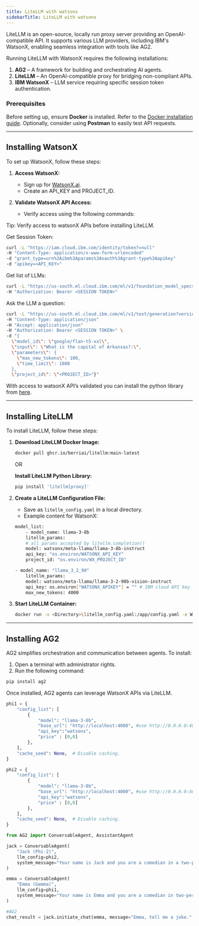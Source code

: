 ```yaml
---
title: LiteLLM with watsonx
sidebarTitle: LiteLLM with watsonx
---
```


LiteLLM is an open-source, locally run proxy server providing an OpenAI-compatible API. It supports various LLM providers, including IBM's WatsonX, enabling seamless integration with tools like AG2.

Running LiteLLM with WatsonX requires the following installations:

1. **AG2** – A framework for building and orchestrating AI agents.
2. **LiteLLM** – An OpenAI-compatible proxy for bridging non-compliant APIs.
3. **IBM WatsonX** – LLM service requiring specific session token authentication.

### Prerequisites

Before setting up, ensure **Docker** is installed. Refer to the [Docker installation guide](https://docs.docker.com/get-docker/). Optionally, consider using **Postman** to easily test API requests.

---

## Installing WatsonX

To set up WatsonX, follow these steps:
1. **Access WatsonX:**
    - Sign up for [WatsonX.ai](https://www.ibm.com/watsonx).
    - Create an API_KEY and PROJECT_ID.

2. **Validate WatsonX API Access:**
    - Verify access using the following commands:

Tip: Verify access to watsonX APIs before installing LiteLLM.

Get Session Token:

```bash
curl -L "https://iam.cloud.ibm.com/identity/token?=null"
-H "Content-Type: application/x-www-form-urlencoded"
-d "grant_type=urn%3Aibm%3Aparams%3Aoauth%3Agrant-type%3Aapikey"
-d "apikey=<API_KEY>"
```

Get list of LLMs:

```bash
curl -L "https://us-south.ml.cloud.ibm.com/ml/v1/foundation_model_specs?version=2024-09-16&project_id=1eeb4112-5f6e-4a81-9b61-8eac7f9653b4&filters=function_text_generation%2C%21lifecycle_withdrawn%3Aand&limit=200"
-H "Authorization: Bearer <SESSION TOKEN>"
```

Ask the LLM a question:

```bash
curl -L "https://us-south.ml.cloud.ibm.com/ml/v1/text/generation?version=2023-05-02"
-H "Content-Type: application/json"
-H "Accept: application/json"
-H "Authorization: Bearer <SESSION TOKEN>" \
-d "{
  \"model_id\": \"google/flan-t5-xxl\",
  \"input\": \"What is the capital of Arkansas?:\",
  \"parameters\": {
    \"max_new_tokens\": 100,
    \"time_limit\": 1000
  },
  \"project_id\": \"<PROJECT_ID>"}"
```


With access to watsonX API’s validated you can install the python library from [here](https://ibm.github.io/watsonx-ai-python-sdk/install.html).

---

## Installing LiteLLM
To install LiteLLM, follow these steps:
1. **Download LiteLLM Docker Image:**

   ```bash
   docker pull ghcr.io/berriai/litellm:main-latest
   ```

   OR


   **Install LiteLLM Python Library:**

   ```bash
   pip install 'litellm[proxy]'
   ```


2. **Create a LiteLLM Configuration File:**

   - Save as `litellm_config.yaml` in a local directory.
   - Example content for WatsonX:

    ```bash
    model_list:
        - model_name: llama-3-8b
        litellm_params:
        # all params accepted by litellm.completion()
        model: watsonx/meta-llama/llama-3-8b-instruct
        api_key: "os.environ/WATSONX_API_KEY"
        project_id: "os.environ/WX_PROJECT_ID"

    ```
    ```bash
    - model_name: "llama_3_2_90"
        litellm_params:
        model: watsonx/meta-llama/llama-3-2-90b-vision-instruct
        api_key: os.environ["WATSONX_APIKEY"] = "" # IBM cloud API key
        max_new_tokens: 4000
    ```
3. **Start LiteLLM Container:**

   ```bash
   docker run -v <Directory>\litellm_config.yaml:/app/config.yaml -e WATSONX_API_KEY=<API_KEY> -e WATSONX_URL=https://us-south.ml.cloud.ibm.com/ml/v1/text/generation?version=2023-05-02 -e WX_PROJECT_ID=<PROJECT_ID> -p 4000:4000 ghcr.io/berriai/litellm:main-latest --config /app/config.yaml --detailed_debug
   ```

---

## Installing AG2

AG2 simplifies orchestration and communication between agents. To install:

1. Open a terminal with administrator rights.
2. Run the following command:

```bash
pip install ag2
```

Once installed, AG2 agents can leverage WatsonX APIs via LiteLLM.

```python
phi1 = {
    "config_list": [
        {
            "model": "llama-3-8b",
            "base_url": "http://localhost:4000", #use http://0.0.0.0:4000 for Macs
            "api_key":"watsonx",
            "price" : [0,0]
        },
    ],
    "cache_seed": None,  # Disable caching.
}

phi2 = {
    "config_list": [
        {
            "model": "llama-3-8b",
            "base_url": "http://localhost:4000", #use http://0.0.0.0:4000 for Macs
            "api_key":"watsonx",
            "price" : [0,0]
        },
    ],
    "cache_seed": None,  # Disable caching.
}

from AG2 import ConversableAgent, AssistantAgent

jack = ConversableAgent(
    "Jack (Phi-2)",
    llm_config=phi2,
    system_message="Your name is Jack and you are a comedian in a two-person comedy show.",
)

emma = ConversableAgent(
    "Emma (Gemma)",
    llm_config=phi1,
    system_message="Your name is Emma and you are a comedian in two-person comedy show.",
)

#AG2
chat_result = jack.initiate_chat(emma, message="Emma, tell me a joke.", max_turns=2)
```
